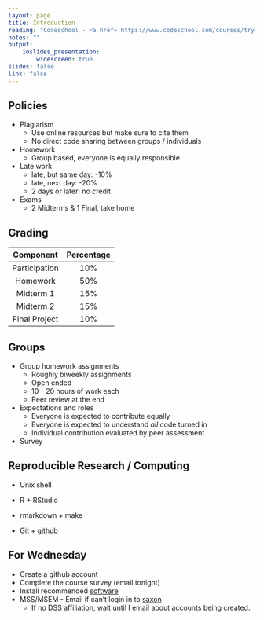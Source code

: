 ```yaml
---
layout: page
title: Introduction
reading: "Codeschool - <a href='https://www.codeschool.com/courses/try-r'>Try R</a>"
notes: ""
output: 
    ioslides_presentation:
        widescreen: true
slides: false
link: false
---
```



## Policies {.smaller}

* Plagiarism
    + Use online resources but make sure to cite them
    + No direct code sharing between groups / individuals
* Homework
    + Group based, everyone is equally responsible
* Late work
    + late, but same day: -10%
    + late, next day:  -20%
    + 2 days or later: no credit
* Exams
    + 2 Midterms & 1 Final, take home

## Grading


  Component      Percentage
-------------  --------------
Participation    10%
Homework         50%
Midterm 1        15%
Midterm 2        15%
Final Project    10%



## Groups

* Group homework assignments
    + Roughly biweekly assignments
    + Open ended
    + 10 - 20 hours of work each
    + Peer review at the end

* Expectations and roles
    + Everyone is expected to contribute equally
    + Everyone is expected to understand *all* code turned in
    + Individual contribution evaluated by peer assessment

* Survey


## Reproducible Research / Computing

* Unix shell

* R + RStudio

* rmarkdown + make

* Git + github


## For Wednesday

* Create a github account
* Complete the course survey (email tonight)
* Install recommended [software](https://stat.duke.edu/~cr173/Sta523_Sp16/software/)
* MSS/MSEM - Email if can't login in to [saxon](http://saxon.stat.duke.edu:8787)
    * If no DSS affiliation, wait until I email about accounts being created.

